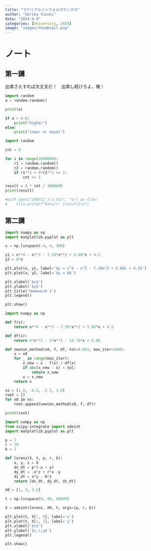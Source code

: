 ```yaml
---
title: "マテリアルインフォルマティクス"
author: "Serika Yuzuki"
date: "2024-4-9"
categories: [University, 2024]
image: "images/thumbnail.png"
---
```


# ノート

## 第一講

出席さえすれば大丈夫だ！　出席し続けろよ、俺！

```python
import random
a = random.random()

print(a)

if a > 0.6:
    print("higher")
else:
    print("lower or equal")
```

```python
import random

cnt = 0

for i in range(1000000):
    r1 = random.random()
    r2 = random.random()
    if r1**2 + 4*r2**2 <= 1:
        cnt += 1

result = 4 * cnt / 1000000
print(result)

#with open("240712_1-2.txt", "w") as file:
#    file.write(f"Result: {result}\n")
```

## 第二講

```python
import numpy as np
import matplotlib.pyplot as plt

x = np.linspace(-4, 4, 300)

y1 = x**4 - x**3 - 7.39*x**2 + 5.08*x + 4.2
y2 = 0*x

plt.plot(x, y1, label='$y = x^4 - x^3 - 7.39x^2 + 5.08x + 4.2$')
plt.plot(x, y2, label='$y = 0$')

plt.xlabel('$x$')
plt.ylabel('$y$')
plt.title('Homework 2')
plt.legend()

plt.show()
```

```python
import numpy as np

def f(x):
    return x**4 - x**3 - 7.39*x**2 + 5.08*x + 4.2

def df(x):
    return 4*x**3 - 3*x**2 - 14.78*x + 5.08

def newton_method(x0, f, df, tol=0.001, max_iter=100):
    x = x0
    for _ in range(max_iter):
        x_new = x - f(x) / df(x)
        if abs(x_new - x) < tol:
            return x_new
        x = x_new
    return x

xs = [1.0, -0.5, -2.5, 3.0]
root = []
for x0 in xs:
    root.append(newton_method(x0, f, df))

print(root)
```

```python
import numpy as np
from scipy.integrate import odeint
import matplotlib.pyplot as plt

p = 7
r = 18
b = 2

def lorenz(X, t, p, r, b):
    x, y, z = X
    dx_dt = p*(-x + y)
    dy_dt = -x*z + r*x -y
    dz_dt = x*y - b*z
    return [dx_dt, dy_dt, dz_dt]

X0 = [1, 3, 3.5]

t = np.linspace(0, 40, 40000)

X = odeint(lorenz, X0, t, args=(p, r, b))

plt.plot(t, X[:, 0], label='x')
plt.plot(t, X[:, 1], label='y')
plt.xlabel('$t$')
plt.ylabel('$x,\;y$')
plt.legend()

plt.show()
```

